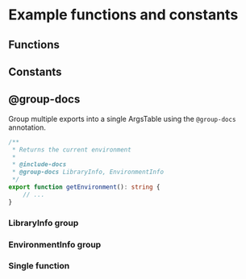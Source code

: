 
<Meta title="Example functions and constants" />

# Example functions and constants

<Story name="API" />

## Functions

<ArgsTable of="isNumber" />

<ArgsTable of="isString" />

## Constants

<ArgsTable of="IS_STANDALONE" />

## @group-docs

Group multiple exports into a single ArgsTable using the `@group-docs` annotation.

```typescript
/**
 * Returns the current environment
 *
 * @include-docs
 * @group-docs LibraryInfo, EnvironmentInfo
 */
export function getEnvironment(): string {
	// ...
}
```

### LibraryInfo group

<ArgsTable of="LibraryInfo" />

### EnvironmentInfo group

<ArgsTable of="EnvironmentInfo" />

### Single function

<ArgsTable of="getEnvironment" />
